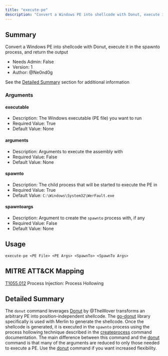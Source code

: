 ```yaml
---
title: "execute-pe"
description: "Convert a Windows PE into shellcode with Donut, execute it in the spawnto process, and return the output"
---
```


## Summary

Convert a Windows PE into shellcode with Donut, execute it in the spawnto process, and return the output

- Needs Admin: False
- Version: 1
- Author: @Ne0nd0g

See the [Detailed Summary](#detailed-summary) section for additional information

### Arguments

#### executable

- Description: The Windows executable (PE file) you want to run
- Required Value: True
- Default Value: None

#### arguments

- Description: Arguments to execute the assembly with
- Required Value: False
- Default Value: None

#### spawnto

- Description: The child process that will be started to execute the PE in
- Required Value: True
- Default Value: `C:\Windows\System32\WerFault.exe`

#### spawntoargs

- Description: Argument to create the `spawnto` process with, if any
- Required Value: False
- Default Value: None

## Usage

```
execute-pe <PE File> <PE Args> <SpawnTo> <SpawnTo Args>
```

## MITRE ATT&CK Mapping

[T1055.012](https://attack.mitre.org/techniques/T1055/012/) Process Injection: Process Hollowing

## Detailed Summary

The `donut` command leverages [Donut](https://github.com/TheWover/donut) by @TheWover transforms an arbitrary PE
into position-independent shellcode.
The [go-donut](https://github.com/Binject/go-donut) library specifically is used with Merlin to generate the shellcode.
Once the shellcode is generated, it is executed in the `spawnto` process using the process hollowing technique described
in the [createprocess](./../createprocess) command documentation. The main difference between this command and the
[donut](./../donut) command is that many of the arguments are reduced to only those needed to execute a PE.
Use the [donut](./../donut) command if you want increased flexibility.